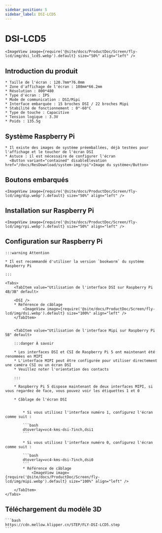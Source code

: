 ```yaml
---
sidebar_position: 5
sidebar_label: DSI-LCD5
---
```







# DSI-LCD5

    <ImageView image={require('@site/docs/ProductDoc/Screen/fly-lcd/img/dsi_lcd5.webp').default} size="50%" align="left" />

## Introduction du produit

    * Taille de l'écran : 120.7mm*76.0mm
    * Zone d'affichage de l'écran : 108mm*66.2mm
    * Résolution : 800*480
    * Type d'écran : IPS
    * Mode de communication : DSI/Mipi
    * Interface embarquée : 15 broches DSI / 22 broches Mipi
    * Stabilité de fonctionnement : 0°-60°C
    * Type de touche : Capacitive
    * Tension logique : 3.3V
    * Poids : 135.5g

## Système Raspberry Pi
    * Il existe des images de système préemballées, déjà testées pour l'affichage et le toucher de l'écran DSI
    * Astuce : il est nécessaire de configurer l'écran
      <Button variant="contained" disableElevation href="/docs/ResDownload/system-img/rpi">Image du système</Button>

## Boutons embarqués

    <ImageView image={require('@site/docs/ProductDoc/Screen/fly-lcd/img/dip.webp').default} size="50%" align="left" />

## Installation sur Raspberry Pi

    <ImageView image={require('@site/docs/ProductDoc/Screen/fly-lcd/img/rpi.webp').default} size="50%" align="left" />

## Configuration sur Raspberry Pi

    :::warning Attention

    * Il est recommandé d'utiliser la version `bookworm` du système Raspberry Pi

    :::

    <Tabs>
        <TabItem value="Utilisation de l'interface DSI sur Raspberry Pi 4B/3B" default>
        
        <DSI />
        * Référence de câblage
            <ImageView image={require('@site/docs/ProductDoc/Screen/fly-lcd/img/dsi.webp').default} size="100%" align="left" />
        </TabItem>


        <TabItem value="Utilisation de l'interface Mipi sur Raspberry Pi 5B" default>

        :::danger À savoir

        * Les interfaces DSI et CSI de Raspberry Pi 5 ont maintenant été renommées en MIPI
        * L'interface MIPI peut être configurée pour utiliser directement une caméra CSI ou un écran DSI
        * Veuillez noter l'orientation des contacts

        :::

        * Raspberry Pi 5 dispose maintenant de deux interfaces MIPI, si vous regardez de face, vous pouvez voir les étiquettes 1 et 0

        * Câblage de l'écran DSI


            * Si vous utilisez l'interface numéro 1, configurez l'écran comme suit :

            ```bash
            dtoverlay=vc4-kms-dsi-7inch,dsi1
            ```

            * Si vous utilisez l'interface numéro 0, configurez l'écran comme suit :

            ```bash
            dtoverlay=vc4-kms-dsi-7inch,dsi0
            ```
            * Référence de câblage
                <ImageView image={require('@site/docs/ProductDoc/Screen/fly-lcd/img/mipi.webp').default} size="100%" align="left" />

        </TabItem>
    </Tabs>


## Téléchargement du modèle 3D

    ```bash
    https://cdn.mellow.klipper.cn/STEP/FLY-DSI-LCD5.step
    ```
